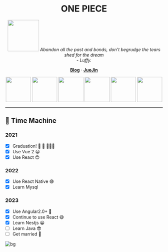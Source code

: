 <h1 align="center">ONE PIECE</h1>

<p align="center">
  <img src="https://cdn.jsdelivr.net/gh/rick-chou/rick-assets/png/28.png" alt="" width="100px" />
  <i>Abandon all the past and bonds, don't begrudge the tears shed for the dream 
    <br /> - Luffy.</i>
  <br />
</p>

<p align="center">
  <a href="https://rick-chou.github.io/react-awesome/"><strong>Blog</strong></a>
  ·
  <a href="https://juejin.cn/user/1574156383563496"><strong>JueJin</strong></a>
</p>

<p align="center" className="flex justify-center item-center">
  <img src="https://cdn.jsdelivr.net/gh/rick-chou/rick-assets/webp/js.webp" width="80" />
  <img src="https://cdn.jsdelivr.net/gh/rick-chou/rick-assets/webp/react.webp" width="80" />
  <img src="https://cdn.jsdelivr.net/gh/rick-chou/rick-assets/webp/vue.webp" width="80" />
  <img src="https://cdn.jsdelivr.net/gh/rick-chou/rick-assets/webp/python.webp" width="80" />
  <img src="https://cdn.jsdelivr.net/gh/rick-chou/rick-assets/webp/github.webp" width="80" />
  <img src="https://cdn.jsdelivr.net/gh/rick-chou/rick-assets/webp/vscode.webp" width="80" />
</p>

<hr />

## 🌈 Time Machine

### 2021

- [x] Graduation! 🥂 🧱 👷🏿‍♂️
- [x] Use Vue 2 😀
- [x] Use React 😍

### 2022

- [x] Use React Native 😅
- [x] Learn Mysql

### 2023

- [x] Use Angular2.0+ 🤔
- [x] Continue to use React 😅
- [x] Learn Nestjs 😀
- [ ] Learn Java 😎
- [ ] Get married 🥰

![bg](https://cdn.jsdelivr.net/gh/rick-chou/rick-assets/jpg/43.jpg)
